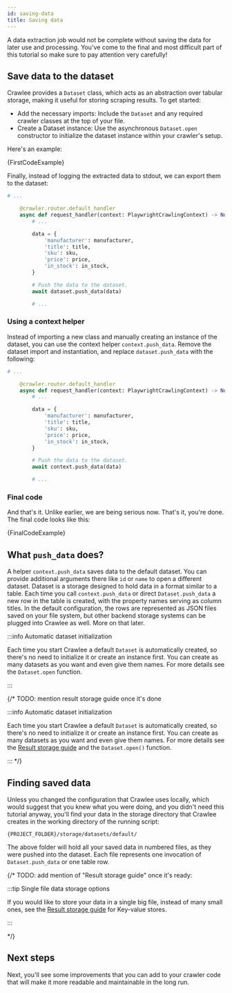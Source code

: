 ```yaml
---
id: saving-data
title: Saving data
---
```




A data extraction job would not be complete without saving the data for later use and processing. You've come to the final and most difficult part of this tutorial so make sure to pay attention very carefully!

## Save data to the dataset

Crawlee provides a <ApiLink to="class/Dataset">`Dataset`</ApiLink> class, which acts as an abstraction over tabular storage, making it useful for storing scraping results. To get started:

- Add the necessary imports: Include the <ApiLink to="class/Dataset">`Dataset`</ApiLink> and any required crawler classes at the top of your file.
- Create a Dataset instance: Use the asynchronous <ApiLink to="class/Dataset#open">`Dataset.open`</ApiLink> constructor to initialize the dataset instance within your crawler's setup.

Here's an example:

<CodeBlock className="language-python">
    {FirstCodeExample}
</CodeBlock>

Finally, instead of logging the extracted data to stdout, we can export them to the dataset:

```python
# ...

    @crawler.router.default_handler
    async def request_handler(context: PlaywrightCrawlingContext) -> None:
        # ...

        data = {
            'manufacturer': manufacturer,
            'title': title,
            'sku': sku,
            'price': price,
            'in_stock': in_stock,
        }

        # Push the data to the dataset.
        await dataset.push_data(data)

        # ...
```

### Using a context helper

Instead of importing a new class and manually creating an instance of the dataset, you can use the context helper  <ApiLink to="class/PushDataFunction">`context.push_data`</ApiLink>. Remove the dataset import and instantiation, and replace `dataset.push_data` with the following:

```python
# ...

    @crawler.router.default_handler
    async def request_handler(context: PlaywrightCrawlingContext) -> None:
        # ...

        data = {
            'manufacturer': manufacturer,
            'title': title,
            'sku': sku,
            'price': price,
            'in_stock': in_stock,
        }

        # Push the data to the dataset.
        await context.push_data(data)

        # ...
```

### Final code

And that's it. Unlike earlier, we are being serious now. That's it, you're done. The final code looks like this:

<CodeBlock className="language-python">
    {FinalCodeExample}
</CodeBlock>

## What `push_data` does?

A helper <ApiLink to="class/PushDataFunction">`context.push_data`</ApiLink> saves data to the default dataset. You can provide additional arguments there like `id` or `name` to open a different dataset. Dataset is a storage designed to hold data in a format similar to a table. Each time you call <ApiLink to="class/PushDataFunction">`context.push_data`</ApiLink> or direct <ApiLink to="class/Dataset#push_data">`Dataset.push_data`</ApiLink> a new row in the table is created, with the property names serving as column titles. In the default configuration, the rows are represented as JSON files saved on your file system, but other backend storage systems can be plugged into Crawlee as well. More on that later.

:::info Automatic dataset initialization

Each time you start Crawlee a default <ApiLink to="class/Dataset">`Dataset`</ApiLink> is automatically created, so there's no need to initialize it or create an instance first. You can create as many datasets as you want and even give them names. For more details see the <ApiLink to="class/Dataset#open">`Dataset.open`</ApiLink> function.

:::

{/* TODO: mention result storage guide once it's done

:::info Automatic dataset initialization

Each time you start Crawlee a default <ApiLink to="class/Dataset">`Dataset`</ApiLink> is automatically created, so there's no need to initialize it or create an instance first. You can create as many datasets as you want and even give them names. For more details see the [Result storage guide](../guides/result-storage#dataset) and the `Dataset.open()` function.

:::
*/}

## Finding saved data

Unless you changed the configuration that Crawlee uses locally, which would suggest that you knew what you were doing, and you didn't need this tutorial anyway, you'll find your data in the storage directory that Crawlee creates in the working directory of the running script:

```text
{PROJECT_FOLDER}/storage/datasets/default/
```

The above folder will hold all your saved data in numbered files, as they were pushed into the dataset. Each file represents one invocation of <ApiLink to="class/Dataset#push_data">`Dataset.push_data`</ApiLink> or one table row.

{/* TODO: add mention of "Result storage guide" once it's ready:

:::tip Single file data storage options

If you would like to store your data in a single big file, instead of many small ones, see the [Result storage guide](../guides/result-storage#key-value-store) for Key-value stores.

:::

*/}

## Next steps

Next, you'll see some improvements that you can add to your crawler code that will make it more readable and maintainable in the long run.
